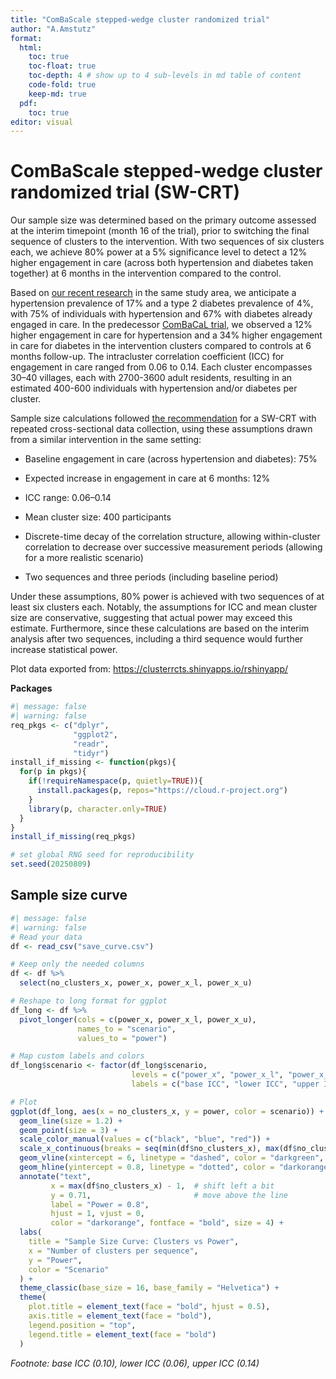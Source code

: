 ```yaml
---
title: "ComBaScale stepped-wedge cluster randomized trial"
author: "A.Amstutz"
format:
  html:
    toc: true
    toc-float: true
    toc-depth: 4 # show up to 4 sub-levels in md table of content
    code-fold: true
    keep-md: true
  pdf:
    toc: true
editor: visual
---
```


# ComBaScale stepped-wedge cluster randomized trial (SW-CRT)

Our sample size was determined based on the primary outcome assessed at the interim timepoint (month 16 of the trial), prior to switching the final sequence of clusters to the intervention. With two sequences of six clusters each, we achieve 80% power at a 5% significance level to detect a 12% higher engagement in care (across both hypertension and diabetes taken together) at 6 months in the intervention compared to the control.

Based on [our recent research](https://pmc.ncbi.nlm.nih.gov/articles/PMC12306284/) in the same study area, we anticipate a hypertension prevalence of 17% and a type 2 diabetes prevalence of 4%, with 75% of individuals with hypertension and 67% with diabetes already engaged in care. In the predecessor [ComBaCaL trial](https://www.researchsquare.com/article/rs-7022331/v1), we observed a 12% higher engagement in care for hypertension and a 34% higher engagement in care for diabetes in the intervention clusters compared to controls at 6 months follow-up. The intracluster correlation coefficient (ICC) for engagement in care ranged from 0.06 to 0.14. Each cluster encompasses 30–40 villages, each with 2700-3600 adult residents, resulting in an estimated 400-600 individuals with hypertension and/or diabetes per cluster.

Sample size calculations followed [the recommendation](https://pubmed.ncbi.nlm.nih.gov/27350420/) for a SW-CRT with repeated cross-sectional data collection, using these assumptions drawn from a similar intervention in the same setting:

-   Baseline engagement in care (across hypertension and diabetes): 75%

-   Expected increase in engagement in care at 6 months: 12%

-   ICC range: 0.06–0.14

-   Mean cluster size: 400 participants

-   Discrete-time decay of the correlation structure, allowing within-cluster correlation to decrease over successive measurement periods (allowing for a more realistic scenario)

-   Two sequences and three periods (including baseline period)

Under these assumptions, 80% power is achieved with two sequences of at least six clusters each. Notably, the assumptions for ICC and mean cluster size are conservative, suggesting that actual power may exceed this estimate. Furthermore, since these calculations are based on the interim analysis after two sequences, including a third sequence would further increase statistical power.

Plot data exported from: <https://clusterrcts.shinyapps.io/rshinyapp/>

**Packages**

```r
#| message: false
#| warning: false
req_pkgs <- c("dplyr",
              "ggplot2",
              "readr",
              "tidyr")
install_if_missing <- function(pkgs){
  for(p in pkgs){
    if(!requireNamespace(p, quietly=TRUE)){
      install.packages(p, repos="https://cloud.r-project.org")
    }
    library(p, character.only=TRUE)
  }
}
install_if_missing(req_pkgs)

# set global RNG seed for reproducibility
set.seed(20250809)
```

## Sample size curve

```r
#| message: false
#| warning: false
# Read your data
df <- read_csv("save_curve.csv")

# Keep only the needed columns
df <- df %>%
  select(no_clusters_x, power_x, power_x_l, power_x_u)

# Reshape to long format for ggplot
df_long <- df %>%
  pivot_longer(cols = c(power_x, power_x_l, power_x_u),
               names_to = "scenario",
               values_to = "power")

# Map custom labels and colors
df_long$scenario <- factor(df_long$scenario,
                           levels = c("power_x", "power_x_l", "power_x_u"),
                           labels = c("base ICC", "lower ICC", "upper ICC"))

# Plot
ggplot(df_long, aes(x = no_clusters_x, y = power, color = scenario)) +
  geom_line(size = 1.2) +
  geom_point(size = 3) +
  scale_color_manual(values = c("black", "blue", "red")) +
  scale_x_continuous(breaks = seq(min(df$no_clusters_x), max(df$no_clusters_x), 1)) + 
  geom_vline(xintercept = 6, linetype = "dashed", color = "darkgreen", size = 1) +     # emphasize 6
  geom_hline(yintercept = 0.8, linetype = "dotted", color = "darkorange", size = 1) +  # highlight 0.8
  annotate("text", 
         x = max(df$no_clusters_x) - 1,  # shift left a bit
         y = 0.71,                       # move above the line
         label = "Power = 0.8",
         hjust = 1, vjust = 0, 
         color = "darkorange", fontface = "bold", size = 4) +
  labs(
    title = "Sample Size Curve: Clusters vs Power",
    x = "Number of clusters per sequence",
    y = "Power",
    color = "Scenario"
  ) +
  theme_classic(base_size = 16, base_family = "Helvetica") +
  theme(
    plot.title = element_text(face = "bold", hjust = 0.5),
    axis.title = element_text(face = "bold"),
    legend.position = "top",
    legend.title = element_text(face = "bold")
  )

```

*Footnote: base ICC (0.10), lower ICC (0.06), upper ICC (0.14)*

# 
